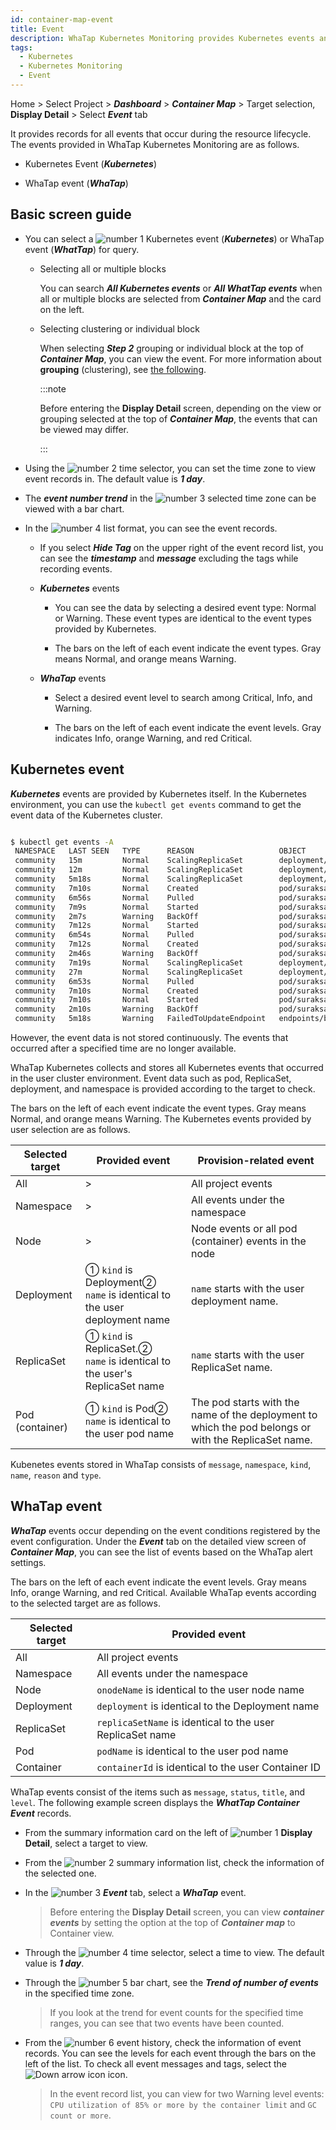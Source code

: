 ```yaml
---
id: container-map-event
title: Event
description: WhaTap Kubernetes Monitoring provides Kubernetes events and WhaTap events.
tags:
  - Kubernetes
  - Kubernetes Monitoring
  - Event
---
```


Home > Select Project > **_Dashboard_** > **_Container Map_** > Target selection, **Display Detail** > Select **_Event_** tab

It provides records for all events that occur during the resource lifecycle. The events provided in WhaTap Kubernetes Monitoring are as follows.

- Kubernetes Event (**_Kubernetes_**)

- WhaTap event (**_WhaTap_**)

## Basic screen guide

<ImgLang img='k8s-event-default3.png' desc='Kubernetes Display Detail Event tab' />

- You can select a ![number 1](/img/number-01.png) Kubernetes event (**_Kubernetes_**) or WhaTap event (**_WhatTap_**) for query. 

  - Selecting all or multiple blocks

    You can search **_All Kubernetes events_** or **_All WhatTap events_** when all or multiple blocks are selected from **_Container Map_** and the card on the left.

  - Selecting clustering or individual block

    When selecting **_Step 2_** grouping or individual block at the top of **_Container Map_**, you can view the event. For more information about **grouping** (clustering), see [the following](container-group).

    :::note

    Before entering the **Display Detail** screen, depending on the view or grouping selected at the top of **_Container Map_**, the events that can be viewed may differ.

    :::

- Using the ![number 2](/img/number-02.png) time selector, you can set the time zone to view event records in. The default value is **_1 day_**.

- The **_event number trend_** in the ![number 3](/img/number-03.png) selected time zone can be viewed with a bar chart. 

- In the ![number 4](/img/number-04.png) list format, you can see the event records. 

  - If you select **_Hide Tag_** on the upper right of the event record list, you can see the **_timestamp_** and **_message_** excluding the tags while recording events.

  - **_Kubernetes_** events

    - You can see the data by selecting a desired event type: <span class='k8s-normal'>Normal</span> or <span class='slow'>Warning</span>. These event types are identical to the event types provided by Kubernetes.

    - The bars on the left of each event indicate the event types. Gray means <span class='k8s-normal'>Normal</span>, and orange means <span class='slow'>Warning</span>.

  - **_WhaTap_** events

    - Select a desired event level to search among <span class='vslow'>Critical</span>, <span class='k8s-normal'>Info</span>, and <span class='slow'>Warning</span>.

    - The bars on the left of each event indicate the event levels. Gray indicates <span class='k8s-normal'>Info</span>, orange <span class='slow'>Warning</span>, and red <span class='vslow'>Critical</span>.

## Kubernetes event

**_Kubernetes_** events are provided by Kubernetes itself. In the Kubernetes environment, you can use the `kubectl get events` command to get the event data of the Kubernetes cluster.

```bash

$ kubectl get events -A
 NAMESPACE   LAST SEEN   TYPE      REASON                   OBJECT                            MESSAGE
 community   15m         Normal    ScalingReplicaSet        deployment/baekdusan              Scaled up replica set baekdusan-59554d4859 to 5
 community   12m         Normal    ScalingReplicaSet        deployment/suraksan               Scaled down replica set suraksan-66fc4bf889 to 3
 community   5m18s       Normal    ScalingReplicaSet        deployment/baekdusan              Scaled down replica set baekdusan-59554d4859 to 3
 community   7m10s       Normal    Created                  pod/suraksan-66fc4bf889-h2cw8     Created container suraksan
 community   6m56s       Normal    Pulled                   pod/suraksan-66fc4bf889-h2cw8     Container image "123456789123.dkr.ecr.ap-northeast-2.amazonaws.com/suraksan:0.48" already present on machine
 community   7m9s        Normal    Started                  pod/suraksan-66fc4bf889-h2cw8     Started container suraksan
 community   2m7s        Warning   BackOff                  pod/suraksan-66fc4bf889-h2cw8     Back-off restarting failed container
 community   7m12s       Normal    Started                  pod/suraksan-66fc4bf889-t27rp     Started container suraksan
 community   6m54s       Normal    Pulled                   pod/suraksan-66fc4bf889-t27rp     Container image "123456789123.dkr.ecr.ap-northeast-2.amazonaws.com/suraksan:0.48" already present on machine
 community   7m12s       Normal    Created                  pod/suraksan-66fc4bf889-t27rp     Created container suraksan
 community   2m46s       Warning   BackOff                  pod/suraksan-66fc4bf889-t27rp     Back-off restarting failed container
 community   7m19s       Normal    ScalingReplicaSet        deployment/mountain               Scaled up replica set mountain-6795bfbc54 to 5
 community   27m         Normal    ScalingReplicaSet        deployment/mountain               Scaled down replica set mountain-6795bfbc54 to 4
 community   6m53s       Normal    Pulled                   pod/suraksan-66fc4bf889-mjbsj     Container image "123456789123.dkr.ecr.ap-northeast-2.amazonaws.com/suraksan:0.48" already present on machine
 community   7m10s       Normal    Created                  pod/suraksan-66fc4bf889-mjbsj     Created container suraksan
 community   7m10s       Normal    Started                  pod/suraksan-66fc4bf889-mjbsj     Started container suraksan
 community   2m10s       Warning   BackOff                  pod/suraksan-66fc4bf889-mjbsj     Back-off restarting failed container
 community   5m18s       Warning   FailedToUpdateEndpoint   endpoints/baekdusan-svc           Failed to update endpoint community/baekdusan-svc: Operation cannot be fulfilled on endpoints "baekdusan-svc": the object has been modified; please apply your changes to the latest version and try again

```

However, the event data is not stored continuously. The events that occurred after a specified time are no longer available. 

WhaTap Kubernetes collects and stores all Kubernetes events that occurred in the user cluster environment. Event data such as pod, ReplicaSet, deployment, and namespace is provided according to the target to check.

<ImgLang img='k8s-container-event-k8s-all.png' desc='Kubernetes Events' />

The bars on the left of each event indicate the event types. Gray means <span class='k8s-normal'>Normal</span>, and orange means <span class='slow'>Warning</span>. The Kubernetes events provided by user selection are as follows.

| Selected target                    | Provided event                                                                  | Provision-related event                                                                              |
| ---------------------------------- | ------------------------------------------------------------------------------- | ---------------------------------------------------------------------------------------------------- |
| All                                | >                                                                               | All project events                                                                                   |
| Namespace                          | >                                                                               | All events under the namespace                                                                       |
| Node                               | >                                                                               | Node events or all pod (container) events in the node                             |
| Deployment                         | ① `kind` is Deployment② <br/>`name` is identical to the user deployment name    | `name` starts with the user deployment name.                                                         |
| ReplicaSet                         | ① `kind` is ReplicaSet.② <br/>`name` is identical to the user's ReplicaSet name | `name` starts with the user ReplicaSet name.                                                         |
| Pod (container) | ① `kind` is Pod② <br/>`name` is identical to the user pod name                  | The pod starts with the name of the deployment to which the pod belongs or with the ReplicaSet name. |

Kubenetes events stored in WhaTap consists of `message`, `namespace`, `kind`, `name`, `reason` and `type`.

## WhaTap event

**_WhaTap_** events occur depending on the event conditions registered by the event configuration. Under the **_Event_** tab on the detailed view screen of **_Container Map_**, you can see the list of events based on the WhaTap alert settings.

<ImgLang img='k8s-container-event-wt-all.png' desc='WhaTap Events' />

The bars on the left of each event indicate the event levels. Gray means <span class='k8s-normal'>Info</span>, orange <span class='slow'>Warning</span>, and red <span class='vslow'>Critical</span>. Available WhaTap events according to the selected target are as follows.

| Selected target  | Provided event                                              |
| ---------------- | ----------------------------------------------------------- |
| All              | All project events                                          |
| Namespace        | All events under the namespace                              |
| Node             | `onodeName` is identical to the user node name              |
| Deployment       | `deployment` is identical to the Deployment name            |
| ReplicaSet       | `replicaSetName` is identical to the user ReplicaSet name   |
| Pod              | `podName` is identical to the user pod name                 |
| Container        | `containerId` is identical to the user Container ID         |

WhaTap events consist of the items such as `message`, `status`, `title`, and `level`. The following example screen displays the **_WhatTap Container Event_** records.

<ImgLang img="k8s-container-event-wt.png" desc="Kubernetes WhaTap Event" />

- From the summary information card on the left of ![number 1](/img/number-01.png) **Display Detail**, select a target to view.

- From the ![number 2](/img/number-02.png) summary information list, check the information of the selected one.

- In the ![number 3](/img/number-03.png) **_Event_** tab, select a **_WhaTap_** event. 

  > Before entering the **Display Detail** screen, you can view **_container events_** by setting the option at the top of **_Container map_** to Container view.

- Through the ![number 4](/img/number-04.png) time selector, select a time to view. The default value is **_1 day_**.

- Through the ![number 5](/img/number-05.png) bar chart, see the **_Trend of number of events_** in the specified time zone.

  > If you look at the trend for event counts for the specified time ranges, you can see that two events have been counted. 

- From the ![number 6](/img/number-06.png) event history, check the information of event records. You can see the levels for each event through the bars on the left of the list. To check all event messages and tags, select the ![Down arrow icon](/img/ic-caret-down.svg) icon.

  > In the event record list, you can view for two <span class='slow'>Warning</span> level events: `CPU utilization of 85% or more by the container limit` and `GC count or more`. 
